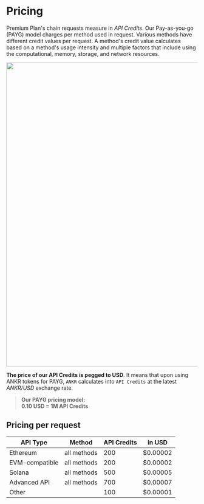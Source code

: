 # Pricing

Premium Plan's chain requests measure in *API Credits*. Our Pay-as-you-go (PAYG) model charges per method used in request. Various methods have different credit values per request. A method's credit value calculates based on a method's usage intensity and multiple factors that include using the computational, memory, storage, and network resources.
<br/>

<img src="/docs/build/pricing-section.png" class="responsive-pic" width="800" />

**The price of our API Credits is pegged to USD**. It means that upon using ANKR tokens for PAYG, `ANKR` calculates into `API Credits` at the latest _ANKR/USD_ exchange rate.

> **Our PAYG pricing model:**  
> **0.10 USD = 1M API Credits**

## Pricing per request

| API Type       | Method      | API Credits | in USD   |
|----------------|-------------|-------------|----------|
| Ethereum       | all methods | 200         | $0.00002 |
| EVM-compatible | all methods | 200         | $0.00002 |
| Solana         | all methods | 500         | $0.00005 |
| Advanced API   | all methods | 700         | $0.00007 |
| Other          |             | 100         | $0.00001 |